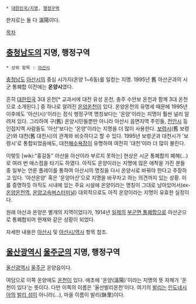  * [[대한민국/지명]], [[행정구역]]

한자로는 둘 다 溫陽이다.

[[목차]]
== [[충청남도]]의 지명, 행정구역 ==
 * 상위 항목 : [[아산시]]

[[충청남도]] [[아산시]]의 중심 시가지(온양 1~6동)를 일컫는 지명. 1995년 舊 아산군과의 시군 통폐합 이전에는 '''온양시'''였다.

흔히 [[대한민국]] 3대 온천[* 교과서에 대전 유성 온천, 충주 수안보 온천과 함께 3대 온천으로 소개된다.] 중 하나로 알려진 [[온양온천]]이 있다. 온양온천의 유명세 때문에 1995년 이후에도 '아산(시)'이라는 정식 행정구역 명칭보다는 '온양'이라는 지명이 훨씬 널리 알려져 있다. 그리하여 구(舊) 온양시민들뿐만 아니라 아산시 읍면지역 주민들, [[천안시]] 등 인접지역 사람들도 '아산'보다는 '온양'이라는 지명을 더 많이 사용한다. [[보령시]](舊 보령군)와 대천(舊 대천시)의 관계와 비슷하다고 할 수 있다. 1995년 보령군과 대천시가 '보령시'로 통합되었음에도, 대천[[해수욕장]]이 유명하여 여전히 '대천'이라 더 많이 불린다.

이렇듯 [wiki:"홍길동" 아산을 아산이라 부르지 못하는] 현상은 시군 통폐합의 폐해(...)로 여러 번 매스컴을 타기도 하였다. 아직도 온양이라는 지명에 많은 애착을 가진 분들 중 일부는 언론 플레이를 통하여 아산시의 명칭을 다시 온양시로 바꿔야 한다고 주장하고 있다. '아산온양' 혹은 '온양아산'으로 지명을 바꾸자고 하는 의견까지 있는 상황. 이를 증명하듯 아직도 시내에 있는 주요 시설에 온양이라는 명칭이 그대로 남아있어서(ex- [[온양온천역]], [[온양고속버스터미널]]) 대외적으로도 아직 온양이라는 지명이 유효한 실정이다.

원래 아산과 온양은 별개의 지역이었다가, 1914년 [[일본 제국|일제]]의 [[부군면 통폐합]]으로 아산군으로 통폐합되어 현재와 같은 상황이 되었다. 

자세한 내용은 [[아산시]] 및 [[아산시/역사]] 항목 참조.

== [[울산광역시]] [[울주군]]의 지명, 행정구역 ==
[[울산광역시]] [[울주군]] 온양읍이다.

여담으로 이쪽 온양에도 [[온천]]이 있다. 애초에 '온양(溫陽)'이라는 지명의 뜻 자체가 '온천이 있다'는 뜻이다. 다만 이쪽의 이름은 '울산발리온천'이다. 여기의 [[발리]]는 [[인도네시아]]의 [[발리 섬]]이 아니라(...), 마을 이름이 발리(鉢里)이다.
